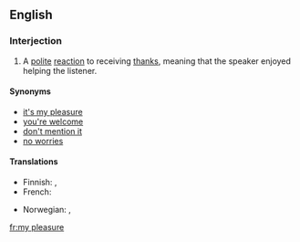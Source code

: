 ==English==

===Interjection===
{{en-interjection}}

# A [[polite]] [[reaction]] to receiving [[thanks]], meaning that the speaker enjoyed helping the listener.

====Synonyms====
* [[it's my pleasure]]
* [[you're welcome]]
* [[don't mention it]]
* [[no worries]] {{italbrac|informal}}

====Translations====
{{trans-top|a polite reaction to receiving thanks}}
* Finnish: {{t-|fi|eipä kestä}}, {{t+|fi|ole hyvä}}
* French: {{t|fr|tout le plaisir est pour moi}}
{{trans-mid}}
* Norwegian: {{t-|no|bare hyggelig}}, {{t-|no|værsågod}}
{{trans-bottom}}

[[fr:my pleasure]]